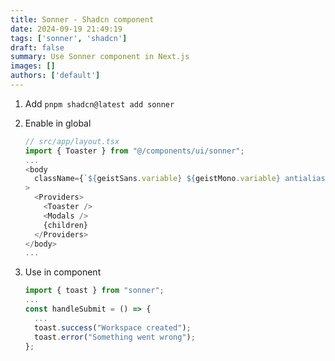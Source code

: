 ```yaml
---
title: Sonner - Shadcn component
date: 2024-09-19 21:49:19
tags: ['sonner', 'shadcn']
draft: false
summary: Use Sonner component in Next.js
images: []
authors: ['default']
---
```


1. Add `pnpm shadcn@latest add sonner`
2. Enable in global

    ```ts
    // src/app/layout.tsx
    import { Toaster } from "@/components/ui/sonner";
    ...
    <body
      className={`${geistSans.variable} ${geistMono.variable} antialiased`}
    >
      <Providers>
        <Toaster />
        <Modals />
        {children}
      </Providers>
    </body>
    ...
    ```

3. Use in component

    ```ts
    import { toast } from "sonner";
    ... 
    const handleSubmit = () => {
      ...
      toast.success("Workspace created");
      toast.error("Something went wrong");
    };
    ```
